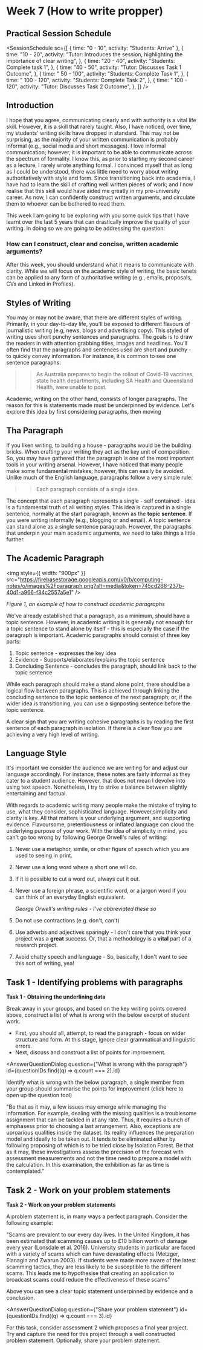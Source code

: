 
# Week 7 (How to write propper)

## Practical Session Schedule

<SessionSchedule
  sc={[
    { time: "0 - 10", activity: "Students: Arrive" },
    {
      time: "10 - 20",
      activity:
        "Tutor: Introduces the session, highlighting the importance of clear writing",
    },
    {
      time: "20 - 40",
      activity: "Students: Complete task 1",
    },
    {
      time: "40 - 50",
      activity: "Tutor: Discusses Task 1 Outcome",
    },
    {
      time: " 50 - 100",
      activity: "Students:  Complete Task 1",
    },
    {
      time: " 100 - 120",
      activity: "Students:  Complete Task 2",
    },
    {
      time: " 100 - 120",
      activity: "Tutor:  Discusses Task 2 Outcome",
    },
  ]}
/>

## Introduction

I hope that you agree, communicating clearly and with authority is a vital life skill. However, it is a skill that rarely taught. Also, I have noticed, over time, my students' writing skills have dropped in standard. This may not be surprising, as the majority of your written communication is probably informal (e.g., social media and short messages). I love informal communication; however, it is important to be able to communicate across the spectrum of formality. I know this, as prior to starting my second career as a lecture, I rarely wrote anything formal. I convinced myself that as long as I could be understood, there was little need to worry about writing authoritatively with style and form. Since transitioning back into academia, I have had to learn the skill of crafting well written pieces of work; and I now realise that this skill would have aided me greatly in my pre-university career. As now, I can confidently construct written arguments, and circulate them to whoever can be bothered to read them.

This week I am going to be exploring with you some quick tips that I have learnt over the last 5 years that can drastically improve the quality of your writing. In doing so we are going to be addressing the question:

### How can I construct, clear and concise, written academic arguments?

After this week, you should understand what it means to communicate with clarity. While we will focus on the academic style of writing, the basic tenets can be applied to any form of authoritative writing (e.g., emails, proposals, CVs and Linked in Profiles).

## Styles of Writing

You may or may not be aware, that there are different styles of writing. Primarily, in your day-to-day life, you'll be exposed to different flavours of journalistic writing (e.g, news, blogs and advertising copy). This styled of writing uses short punchy sentences and paragraphs. The goals is to draw the readers in with attention grabbing titles, images and headlines. You'll often find that the paragraphs and sentences used are short and punchy - to quickly convey information. For instance, it is common to see one sentence paragraphs:

> > As Australia prepares to begin the rollout of Covid-19 vaccines, state health departments, including SA Health and Queensland Health, were unable to post.

Academic, writing on the other hand, consists of longer paragraphs. The reason for this is statements made must be underpinned by evidence. Let's explore this idea by first considering paragraphs, then moving

## Tha Paragraph

If you liken writing, to building a house - paragraphs would be the building bricks. When crafting your writing they act as the key unit of composition. So, you may have gathered that the paragraph is one of the most important tools in your writing arsenal. However, I have noticed that many people make some fundamental mistakes; however, this can easily be avoided. Unlike much of the English language, paragraphs follow a very simple rule:

> > Each paragraph consists of a single idea.

The concept that each paragraph represents a single - self contained - idea is a fundamental truth of all writing styles. This idea is captured in a single sentence, normally at the start paragraph, known as the **topic sentence**. If you were writing informally (e.g., blogging or and email). A topic sentence can stand alone as a single sentence paragraph. However, the paragraphs that underpin your main academic arguments, we need to take things a little further.

## The Academic Paragraph

<img
  style={{ width: "900px" }}
  src="https://firebasestorage.googleapis.com/v0/b/computing-notes/o/images%2Fparagraph.png?alt=media&token=745cd266-237b-40d1-a966-f34c2557a5e1"
/>

<em> Figure 1, an example of how to construct academic paragraphs </em>

We've already established that a paragraph, as a minimum, should have a topic sentence. However, in academic writing it is generally not enough for a topic sentence to stand alone by itself - this is especially the case if the paragraph is important. Academic paragraphs should consist of three key parts:

1.  Topic sentence - expresses the key idea
1.  Evidence - Supports/elaborates/explains the topic sentence
1.  Concluding Sentence - concludes the paragraph, should link back to the topic sentence

While each paragraph should make a stand alone point, there should be a logical flow between paragraphs. This is achieved through linking the concluding sentence to the topic sentence of the next paragraph; or, if the wider idea is transitioning, you can use a signposting sentence before the topic sentence.

A clear sign that you are writing cohesive paragraphs is by reading the first sentence of each paragraph in isolation. If there is a clear flow you are achieving a very high level of writing.

## Language Style

It's important we consider the audience we are writing for and adjust our language accordingly. For instance, these notes are fairly informal as they cater to a student audience. However, that does not mean I devolve into using text speech. Nonetheless, I try to strike a balance between slightly entertaining and factual.

With regards to academic writing many people make the mistake of trying to use, what they consider, sophisticated language. However,simplicity and clarity is key. All that matters is your underlying argument, and supporting evidence. Flavoursome, pretentiousness or inflated language can cloud the underlying purpose of your work. With the idea of simplicity in mind, you can't go too wrong by following George Orwell's rules of writing:

1. Never use a metaphor, simile, or other figure of speech which you are used to seeing in print.
1. Never use a long word where a short one will do.
1. If it is possible to cut a word out, always cut it out.
1. Never use a foreign phrase, a scientific word, or a jargon word if you can think of an everyday English equivalent.

   <p>
     <em> George Orwell's writing rules - I've abbreviated these so </em>
   </p>

1. Do not use contractions (e.g. don't, can't)
1. Use adverbs and adjectives sparingly - I don't care that you think your project was a **great** success. Or, that a methodology is a **vital** part of a research project.
1. Avoid chatty speech and language - So, basically, I don't want to see this sort of writing, yea!

## Task 1 - Identifying problems with paragraphs

<MuiAlert severity="success">
  <AlertTitle>
    <strong> Task 1  - Obtaining the underlining data </strong>
  </AlertTitle>


Break away in your groups, and based on the key writing points covered above, construct a list of what is wrong with the below excerpt of student work.

- First, you should all, attempt, to read the paragraph - focus on wider structure and form. At this stage, ignore clear grammatical and linguistic errors.
- Next, discuss and construct a list of points for improvement.

<AnswerQuestionDialog
  question={"What is wrong with the paragraph"}
  id={questionIDs.find((q) => q.count === 2).id}
>
  Identify what is wrong with the below paragraph, a single member from your
  group should summarise the points for improvement (click here to open up the
  question tool)
</AnswerQuestionDialog>

"Be that as it may, a few issues may emerge while managing the information. For example, dealing with the missing qualities is a troublesome assignment that can be tackled in at any rate. Thus, it requires a bunch of emphasess prior to choosing a last arrangement. Also, exceptions are uproarious qualities inside the dataset. Its reality influences the preparation model and ideally to be taken out. It tends to be eliminated either by following proposing of which is to be tried close by Isolation Forest. Be that as it may, these investigations assess the precision of the forecast with assessment measurements and not the time need to prepare a model with the calculation. In this examination, the exhibition as far as time is contemplated."

</MuiAlert>


## Task 2 - Work on your problem statements

<MuiAlert severity="success">
  <AlertTitle>
    <strong> Task 2  - Work on your problem statements</strong>
  </AlertTitle>


A problem statement is, in many ways a perfect paragraph. Consider the following example:

"Scams are prevalent to our every day lives. In the United Kingdom, it has been estimated that scamming causes up to £10 billion worth of damage every year (Lonsdale et al. 2016). University students in particular are faced with a variety of scams which can have devastating effects (Metzger, Flanagin and Zwarun 2003). If students were made more aware of the latest scamming tactics, they are less likely to be susceptible to the different scams. This leads me to hypothesise that creating an application to broadcast scams could reduce the effectiveness of these scams"

Above you can see a clear topic statement underpinned by evidence and a conclusion.

<AnswerQuestionDialog
  question={"Share your problem statement"}
  id={questionIDs.find((q) => q.count === 3).id}
>
  For this task, consider assessment 2 which proposes a final year project. Try
  and capture the need for this project through a well constructed problem
  statement. Optionally, share your problem statement.
</AnswerQuestionDialog>

</MuiAlert>

